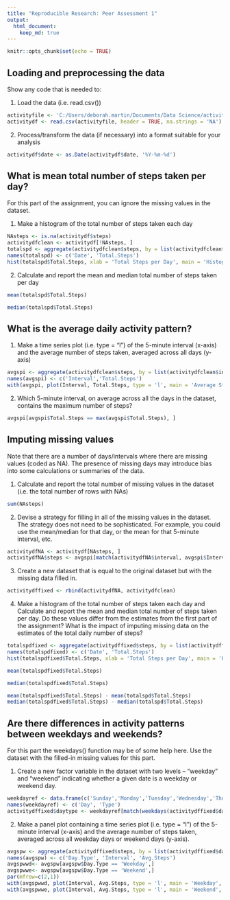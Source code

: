 ```yaml
---
title: "Reproducible Research: Peer Assessment 1"
output: 
  html_document:
    keep_md: true
---
```


```r
knitr::opts_chunk$set(echo = TRUE)
```

## Loading and preprocessing the data
Show any code that is needed to:

1. Load the data (i.e. read.csv())

```r
activityfile <- 'C:/Users/deborah.martin/Documents/Data Science/activity.csv'
activitydf <- read.csv(activityfile, header = TRUE, na.strings = 'NA')
```

2. Process/transform the data (if necessary) into a format suitable for your analysis

```r
activitydf$date <- as.Date(activitydf$date, '%Y-%m-%d')
```

## What is mean total number of steps taken per day?

For this part of the assignment, you can ignore the missing values in the dataset.

1. Make a histogram of the total number of steps taken each day

```r
NAsteps <- is.na(activitydf$steps)
activitydfclean <- activitydf[!NAsteps, ]
totalspd <- aggregate(activitydfclean$steps, by = list(activitydfclean$date), FUN = sum)
names(totalspd) <- c('Date', 'Total.Steps')
hist(totalspd$Total.Steps, xlab = 'Total Steps per Day', main = 'Histogram of Total Steps Per Day', col = 'gold')
```

2. Calculate and report the mean and median total number of steps taken per day

```r
mean(totalspd$Total.Steps)
```

```r
median(totalspd$Total.Steps)
```

## What is the average daily activity pattern?

1. Make a time series plot (i.e. type = "l") of the 5-minute interval (x-axis) and the average number of steps taken, averaged across all days (y-axis)

```r
avgspi <- aggregate(activitydfclean$steps, by = list(activitydfclean$interval), FUN = mean)
names(avgspi) <- c('Interval','Total.Steps')
with(avgspi, plot(Interval, Total.Steps, type = 'l', main = 'Average Steps Per Day by 5-Minute Interval', xlab = '5-Minute Interval', ylab = 'Average Steps Per Day', lwd = 3, col = 'purple'))
```

2. Which 5-minute interval, on average across all the days in the dataset, contains the maximum number of steps?

```r
avgspi[avgspi$Total.Steps == max(avgspi$Total.Steps), ]
```

## Imputing missing values

Note that there are a number of days/intervals where there are missing values (coded as NA). The presence of missing days may introduce bias into some calculations or summaries of the data.

1. Calculate and report the total number of missing values in the dataset (i.e. the total number of rows with NAs)

```r
sum(NAsteps)
```

2. Devise a strategy for filling in all of the missing values in the dataset. The strategy does not need to be sophisticated. For example, you could use the mean/median for that day, or the mean for that 5-minute interval, etc.

```r
activitydfNA <- activitydf[NAsteps, ]
activitydfNA$steps <- avgspi[match(activitydfNA$interval, avgspi$Interval),2]
```

3. Create a new dataset that is equal to the original dataset but with the missing data filled in.

```r
activitydffixed <- rbind(activitydfNA, activitydfclean)
```

4. Make a histogram of the total number of steps taken each day and Calculate and report the mean and median total number of steps taken per day. Do these values differ from the estimates from the first part of the assignment? What is the impact of imputing missing data on the estimates of the total daily number of steps?

```r
totalspdfixed <- aggregate(activitydffixed$steps, by = list(activitydffixed$date), FUN = sum)
names(totalspdfixed) <- c('Date', 'Total.Steps')
hist(totalspdfixed$Total.Steps, xlab = 'Total Steps per Day', main = 'Histogram of Total Steps Per Day', col = 'turquoise')
```

```r
mean(totalspdfixed$Total.Steps)
```

```r
median(totalspdfixed$Total.Steps)
```

```r
mean(totalspdfixed$Total.Steps) - mean(totalspd$Total.Steps)
median(totalspdfixed$Total.Steps) - median(totalspd$Total.Steps)
```

## Are there differences in activity patterns between weekdays and weekends?

For this part the weekdays() function may be of some help here. Use the dataset with the filled-in missing values for this part.

1. Create a new factor variable in the dataset with two levels -- "weekday" and "weekend" indicating whether a given date is a weekday or weekend day.

```r
weekdayref <- data.frame(c('Sunday','Monday','Tuesday','Wednesday','Thursday','Friday','Saturday'),c('Weekend','Weekday','Weekday','Weekday','Weekday','Weekday','Weekend'))
names(weekdayref) <- c('Day', 'Type')
activitydffixed$daytype <- weekdayref[match(weekdays(activitydffixed$date), weekdayref$Day),2]
```

2. Make a panel plot containing a time series plot (i.e. type = "l") of the 5-minute interval (x-axis) and the average number of steps taken, averaged across all weekday days or weekend days (y-axis).

```r
avgspw <- aggregate(activitydffixed$steps, by = list(activitydffixed$daytype, activitydffixed$interval), FUN = mean)
names(avgspw) <- c('Day.Type', 'Interval', 'Avg.Steps')
avgspwwd<- avgspw[avgspw$Day.Type == 'Weekday',]
avgspwwe<- avgspw[avgspw$Day.Type == 'Weekend',]
par(mfrow=c(2,1))
with(avgspwwd, plot(Interval, Avg.Steps, type = 'l', main = 'Weekday', xlab = '5-Minute Interval', ylab = 'Average Steps Per Day', lwd = 3, col = 'lightblue'))
with(avgspwwe, plot(Interval, Avg.Steps, type = 'l', main = 'Weekend', xlab = '5-Minute Interval', ylab = 'Average Steps Per Day', lwd = 3, col = 'pink'))
```
